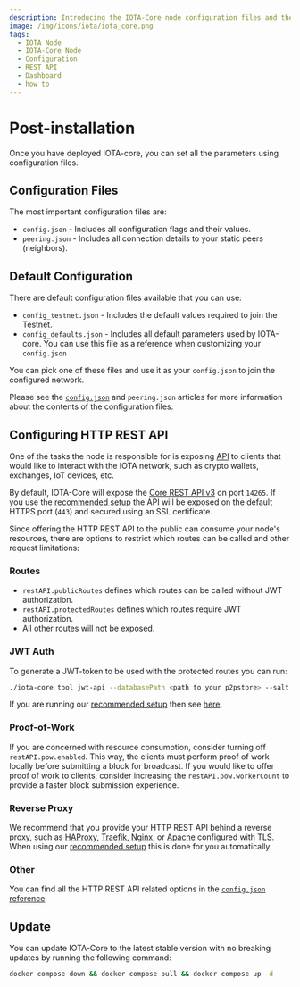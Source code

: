```yaml
---
description: Introducing the IOTA-Core node configuration files and their settings.
image: /img/icons/iota/iota_core.png
tags:
  - IOTA Node
  - IOTA-Core Node
  - Configuration
  - REST API
  - Dashboard
  - how to
---
```


# Post-installation

Once you have deployed IOTA-core, you can set all the parameters using configuration files.

## Configuration Files

The most important configuration files are:

- `config.json` - Includes all configuration flags and their values.
- `peering.json` - Includes all connection details to your static peers (neighbors).

## Default Configuration

There are default configuration files available that you can use:

- `config_testnet.json` - Includes the default values required to join the Testnet.
- `config_defaults.json` - Includes all default parameters used by IOTA-core. You can use this file as a reference when customizing your `config.json`

You can pick one of these files and use it as your `config.json` to join the configured network.

Please see the [`config.json`](../references/configuration.md) and `peering.json` articles for more information about the contents of the configuration files.

## Configuring HTTP REST API

One of the tasks the node is responsible for is exposing [API](../references/api_reference.md) to clients that would like to interact with the IOTA network, such as crypto wallets, exchanges, IoT devices, etc.

By default, IOTA-Core will expose the [Core REST API v3](../references/api_reference.md) on port `14265`.
If you use the [recommended setup](using_docker.md) the API will be exposed on the default HTTPS port (`443`) and secured using an SSL certificate.

Since offering the HTTP REST API to the public can consume your node's resources, there are options to restrict which routes can be called and other request limitations:

### Routes

- `restAPI.publicRoutes` defines which routes can be called without JWT authorization.
- `restAPI.protectedRoutes` defines which routes require JWT authorization.
- All other routes will not be exposed.

### JWT Auth

To generate a JWT-token to be used with the protected routes you can run:

```sh
./iota-core tool jwt-api --databasePath <path to your p2pstore> --salt <restAPI.jwtAuth.salt value from your config.json>
```

If you are running our [recommended setup](using_docker.md) then see [here](using_docker.md#tools).

### Proof-of-Work

If you are concerned with resource consumption, consider turning off `restAPI.pow.enabled`.
This way, the clients must perform proof of work locally before submitting a block for broadcast.
If you would like to offer proof of work to clients, consider increasing the `restAPI.pow.workerCount` to provide a faster block submission experience.

### Reverse Proxy

We recommend that you provide your HTTP REST API behind a reverse proxy, such as [HAProxy](http://www.haproxy.org/), [Traefik](https://traefik.io/), [Nginx](https://www.nginx.com/), or [Apache](https://www.apache.org/) configured with TLS.
When using our [recommended setup](using_docker.md) this is done for you automatically.

### Other

You can find all the HTTP REST API related options in the [`config.json` reference](../references/configuration.md#restapi)

## Update 

You can update IOTA-Core to the latest stable version with no breaking updates by running the following command:

```sh
docker compose down && docker compose pull && docker compose up -d
```
